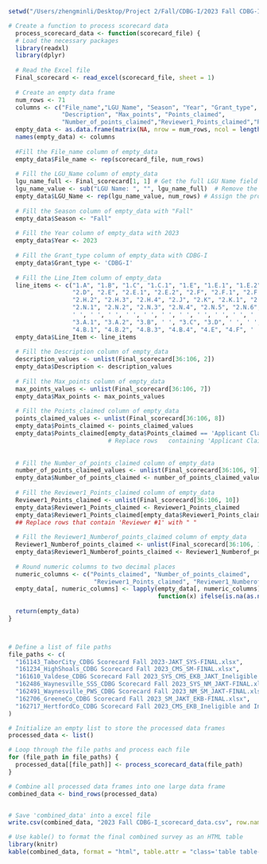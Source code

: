 
```r

setwd("/Users/zhengminli/Desktop/Project 2/Fall/CDBG-I/2023 Fall CDBG-I")

# Create a function to process scorecard data
  process_scorecard_data <- function(scorecard_file) {
  # Load the necessary packages
  library(readxl)
  library(dplyr)
  
  # Read the Excel file
  Final_scorecard <- read_excel(scorecard_file, sheet = 1)
  
  # Create an empty data frame
  num_rows <- 71
  columns <- c("File_name","LGU_Name", "Season", "Year", "Grant_type", "Line_Item", 
               "Description", "Max_points", "Points_claimed",  
               "Number_of_points_claimed","Reviewer1_Points_claimed","Reviewer1_Numberof_points_claimed")
  empty_data <- as.data.frame(matrix(NA, nrow = num_rows, ncol = length(columns)))
  names(empty_data) <- columns
  
  #Fill the File_name column of empty_data
  empty_data$File_name <- rep(scorecard_file, num_rows)
  
  # Fill the LGU_Name column of empty_data
  lgu_name_full <- Final_scorecard[1, 1] # Get the full LGU Name field
  lgu_name_value <- sub("LGU Name: ", "", lgu_name_full)  # Remove the field name part
  empty_data$LGU_Name <- rep(lgu_name_value, num_rows) # Assign the processed value to all rows of the 'LGU Name' column
  
  # Fill the Season column of empty_data with "Fall"
  empty_data$Season <- "Fall"
  
  # Fill the Year column of empty_data with 2023
  empty_data$Year <- 2023
  
  # Fill the Grant_type column of empty_data with CDBG-I
  empty_data$Grant_type <- 'CDBG-I'
  
  # Fill the Line_Item column of empty_data
  line_items <- c("1.A", "1.B", "1.C", "1.C.1", "1.E", "1.E.1", "1.E.2", ' ',' ',"2.A", "2.A.1", 
                  "2.D", "2.E", "2.E.1", "2.E.2", "2.F", "2.F.1", "2.F.2", "2.G", "2.H", "2.H.1", 
                  "2.H.2", "2.H.3", "2.H.4", "2.J", "2.K", "2.K.1", "2.K.2", "2.L", "2.M", "2.N", 
                  "2.N.1", "2.N.2", "2.N.3", "2.N.4", "2.N.5", "2.N.6", "2.N.7", "2.S", ' ', ' ', 
                  ' ', ' ', ' ', ' ', ' ', ' ', ' ', ' ', ' ', ' ', ' ', ' ', "3.A", 
                  "3.A.1", "3.A.2", "3.B", ' ', "3.C", "3.D", ' ', ' ', "4.B", 
                  "4.B.1", "4.B.2", "4.B.3", "4.B.4", "4.E", "4.F", ' ', ' ')
  empty_data$Line_Item <- line_items
  
  # Fill the Description column of empty_data
  description_values <- unlist(Final_scorecard[36:106, 2])
  empty_data$Description <- description_values
  
  # Fill the Max_points column of empty_data
  max_points_values <- unlist(Final_scorecard[36:106, 7])
  empty_data$Max_points <- max_points_values
  
  # Fill the Points_claimed column of empty_data
  points_claimed_values <- unlist(Final_scorecard[36:106, 8])
  empty_data$Points_claimed <- points_claimed_values
  empty_data$Points_claimed[empty_data$Points_claimed == 'Applicant Claimed Points'] <- " "  
                            # Replace rows   containing 'Applicant Claimed Points' with " "
 
  
  # Fill the Number_of_points_claimed column of empty_data
  number_of_points_claimed_values <- unlist(Final_scorecard[36:106, 9])
  empty_data$Number_of_points_claimed <- number_of_points_claimed_values
  
  # Fill the Reviewer1_Points_claimed column of empty_data
  Reviewer1_Points_claimed <- unlist(Final_scorecard[36:106, 10])
  empty_data$Reviewer1_Points_claimed <- Reviewer1_Points_claimed
  empty_data$Reviewer1_Points_claimed[empty_data$Reviewer1_Points_claimed == 'Reviewer #1'] <- " "
  ## Replace rows that contain 'Reviewer #1' with " "
  
  # Fill the Reviewer1_Numberof_points_claimed column of empty_data
  Reviewer1_Numberof_points_claimed <- unlist(Final_scorecard[36:106, 11])
  empty_data$Reviewer1_Numberof_points_claimed <- Reviewer1_Numberof_points_claimed
  
  # Round numeric columns to two decimal places
  numeric_columns <- c("Points_claimed", "Number_of_points_claimed", 
                        "Reviewer1_Points_claimed", "Reviewer1_Numberof_points_claimed")
  empty_data[, numeric_columns] <- lapply(empty_data[, numeric_columns], 
                                          function(x) ifelse(is.na(as.numeric(x)), x, round(as.numeric(x), 4)))
  
  return(empty_data)
}




```



```r

# Define a list of file paths
file_paths <- c(
  "161143_TaborCity_CDBG Scorecard Fall 2023-JAKT_SYS-FINAL.xlsx",
  "161234_HighShoals_CDBG Scorecard Fall 2023_CMS_SM-FINAL.xlsx",
  "161610_Valdese_CDBG Scorecard Fall 2023_SYS_CMS_EKB_JAKT_Ineligible and Incomplete-FINAL.xlsx",
  "162486_Waynesville_SSS_CDBG Scorecard Fall 2023_SYS_NM_JAKT-FINAL.xlsx",
  "162491_Waynesville_PWS_CDBG Scorecard Fall 2023_NM_SM_JAKT-FINAL.xlsx",
  "162706_GreeneCo_CDBG Scorecard Fall 2023_SM_JAKT_EKB-FINAL.xlsx",
  "162717_HertfordCo_CDBG Scorecard Fall 2023_CMS_EKB_Ineligible and Incomplete-FINAL.xlsx"
)

# Initialize an empty list to store the processed data frames
processed_data <- list()

# Loop through the file paths and process each file
for (file_path in file_paths) {
  processed_data[[file_path]] <- process_scorecard_data(file_path)
}

# Combine all processed data frames into one large data frame
combined_data <- bind_rows(processed_data)


# Save 'combined_data' into a excel file
write.csv(combined_data, "2023 Fall CDBG-I_scorecard_data.csv", row.names = FALSE)


```


```r
# Use kable() to format the final combined survey as an HTML table
library(knitr)
kable(combined_data, format = "html", table.attr = "class='table table-bordered table-hover'")
```


